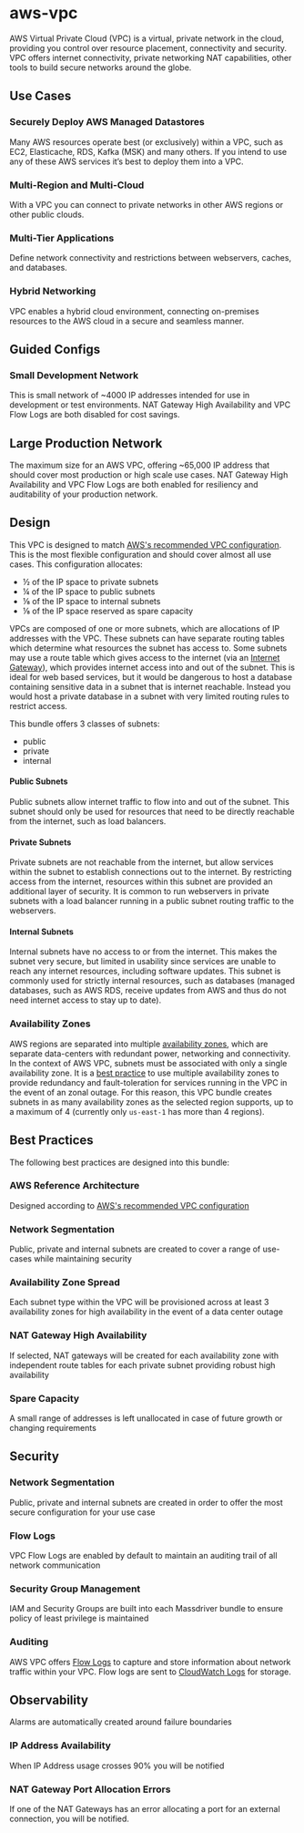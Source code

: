 # aws-vpc

AWS Virtual Private Cloud (VPC) is a virtual, private network in the cloud, providing you control over resource placement, connectivity and security. VPC offers internet connectivity, private networking NAT capabilities, other tools to build secure networks around the globe.

## Use Cases
### Securely Deploy AWS Managed Datastores
Many AWS resources operate best (or exclusively) within a VPC, such as EC2, Elasticache, RDS, Kafka (MSK) and many others. If you intend to use any of these AWS services it’s best to deploy them into a VPC.
### Multi-Region and Multi-Cloud
With a VPC you can connect to private networks in other AWS regions or other public clouds.
### Multi-Tier Applications
Define network connectivity and restrictions between webservers, caches, and databases.
### Hybrid Networking
VPC enables a hybrid cloud environment, connecting on-premises resources to the AWS cloud in a secure and seamless manner.

## Guided Configs

### Small Development Network
This is small network of ~4000 IP addresses intended for use in development or test environments. NAT Gateway High Availability and VPC Flow Logs are both disabled for cost savings.
## Large Production Network
The maximum size for an AWS VPC, offering ~65,000 IP address that should cover most production or high scale use cases. NAT Gateway High Availability and VPC Flow Logs are both enabled for resiliency and auditability of your production network.

## Design
This VPC is designed to match [AWS's recommended VPC configuration](https://docs.aws.amazon.com/quickstart/latest/vpc/architecture.html). This is the most flexible configuration and should cover almost all use cases. This configuration allocates:
* ½ of the IP space to private subnets
* ¼ of the IP space to public subnets
* ⅛ of the IP space to internal subnets
* ⅛ of the IP space reserved as spare capacity

VPCs are composed of one or more subnets, which are allocations of IP addresses with the VPC. These subnets can have separate routing tables which determine what resources the subnet has access to. Some subnets may use a route table which gives access to the internet (via an [Internet Gateway](https://docs.aws.amazon.com/vpc/latest/userguide/VPC_Internet_Gateway.html)), which provides internet access into and out of the subnet. This is ideal for web based services, but it would be dangerous to host a database containing sensitive data in a subnet that is internet reachable. Instead you would host a private database in a subnet with very limited routing rules to restrict access.

This bundle offers 3 classes of subnets:
* public
* private
* internal

#### Public Subnets
Public subnets allow internet traffic to flow into and out of the subnet. This subnet should only be used for resources that need to be directly reachable from the internet, such as load balancers.

#### Private Subnets
Private subnets are not reachable from the internet, but allow services within the subnet to establish connections out to the internet. By restricting access from the internet, resources within this subnet are provided an additional layer of security. It is common to run webservers in private subnets with a load balancer running in a public subnet routing traffic to the webservers.

#### Internal Subnets
Internal subnets have no access to or from the internet. This makes the subnet very secure, but limited in usability since services are unable to reach any internet resources, including software updates. This subnet is commonly used for strictly internal resources, such as databases (managed databases, such as AWS RDS, receive updates from AWS and thus do not need internet access to stay up to date).

### Availability Zones
AWS regions are separated into multiple [availability zones](https://aws.amazon.com/about-aws/global-infrastructure/regions_az/), which are separate data-centers with redundant power, networking and connectivity. In the context of AWS VPC, subnets must be associated with only a single availability zone. It is a [best practice](https://docs.aws.amazon.com/vpc/latest/userguide/vpc-security-best-practices.html) to use multiple availability zones to provide redundancy and fault-toleration for services running in the VPC in the event of an zonal outage. For this reason, this VPC bundle creates subnets in as many availability zones as the selected region supports, up to a maximum of 4 (currently only `us-east-1` has more than 4 regions).

## Best Practices
The following best practices are designed into this bundle:
### AWS Reference Architecture
Designed according to [AWS's recommended VPC configuration](https://docs.aws.amazon.com/quickstart/latest/vpc/architecture.html)
### Network Segmentation
Public, private and internal subnets are created to cover a range of use-cases while maintaining security
### Availability Zone Spread
Each subnet type within the VPC will be provisioned across at least 3 availability zones for high availability in the event of a data center outage
### NAT Gateway High Availability
If selected, NAT gateways will be created for each availability zone with independent route tables for each private subnet providing robust high availability
### Spare Capacity
A small range of addresses is left unallocated in case of future growth or changing requirements

## Security
### Network Segmentation
Public, private and internal subnets are created in order to offer the most secure configuration for your use case
### Flow Logs
VPC Flow Logs are enabled by default to maintain an auditing trail of all network communication
### Security Group Management
IAM and Security Groups are built into each Massdriver bundle to ensure policy of least privilege is maintained

### Auditing
AWS VPC offers [Flow Logs](https://docs.aws.amazon.com/vpc/latest/userguide/flow-logs.html) to capture and store information about network traffic within your VPC. Flow logs are sent to [CloudWatch Logs](https://docs.aws.amazon.com/vpc/latest/userguide/flow-logs-cwl.html) for storage.

## Observability
Alarms are automatically created around failure boundaries
### IP Address Availability
When IP Address usage crosses 90% you will be notified
### NAT Gateway Port Allocation Errors
If one of the NAT Gateways has an error allocating a port for an external connection, you will be notified.
